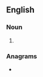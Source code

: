 ==English==

===Noun===
{{head|en|noun plural form}}

# {{plural of|maund|lang=en}}

===Anagrams===
* {{anagrams|en|a=admnsu|Dumans|Mundas|Musnad|dunams|musnad|undams}}